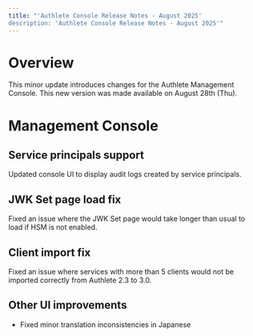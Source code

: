 ```yaml
---
title: "'Authlete Console Release Notes - August 2025'
description: 'Authlete Console Release Notes - August 2025'"
---
```


# Overview

This minor update introduces changes for the Authlete Management Console.
This new version was made available on August 28th (Thu).

# Management Console

## Service principals support

Updated console UI to display audit logs created by service principals.

## JWK Set page load fix

Fixed an issue where the JWK Set page would take longer than usual to load if HSM is not enabled.

## Client import fix

Fixed an issue where services with more than 5 clients would not be imported correctly from Authlete 2.3 to 3.0.

## Other UI improvements

- Fixed minor translation inconsistencies in Japanese
